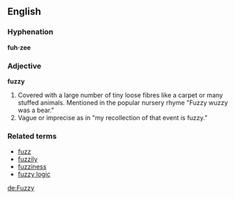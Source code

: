 ==English==
===Hyphenation===
'''fuh·zee'''
===Adjective===
'''fuzzy'''

# Covered with a large number of tiny loose fibres like a carpet or many stuffed animals.  Mentioned in the popular nursery rhyme "Fuzzy wuzzy was a bear."
# Vague or imprecise as in "my recollection of that event is fuzzy."

===Related terms===
*[[fuzz]]
*[[fuzzily]]
*[[fuzziness]]
*[[fuzzy logic]]

[[de:Fuzzy]]